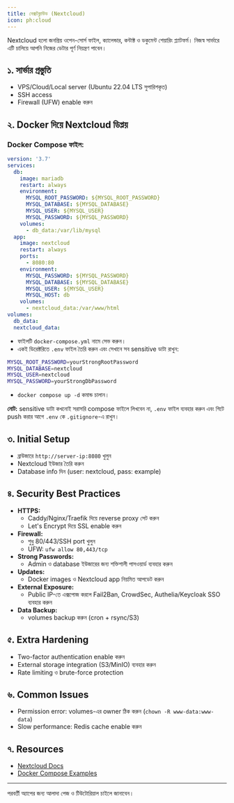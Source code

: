 ```yaml
---
title: নেক্সটক্লাউড (Nextcloud)
icon: ph:cloud
---
```


Nextcloud হলো জনপ্রিয় ওপেন-সোর্স ফাইল, ক্যালেন্ডার, কন্টাক্ট ও ডকুমেন্ট শেয়ারিং প্ল্যাটফর্ম। নিজস্ব সার্ভারে এটি চালিয়ে আপনি নিজের ডেটার পূর্ণ নিয়ন্ত্রণ পাবেন।

## ১. সার্ভার প্রস্তুতি
- VPS/Cloud/Local server (Ubuntu 22.04 LTS সুপারিশকৃত)
- SSH access
- Firewall (UFW) enable করুন

## ২. Docker দিয়ে Nextcloud ডিপ্লয়


### Docker Compose ফাইল:
```yaml title="docker-compose.yml"
version: '3.7'
services:
  db:
    image: mariadb
    restart: always
    environment:
      MYSQL_ROOT_PASSWORD: ${MYSQL_ROOT_PASSWORD}
      MYSQL_DATABASE: ${MYSQL_DATABASE}
      MYSQL_USER: ${MYSQL_USER}
      MYSQL_PASSWORD: ${MYSQL_PASSWORD}
    volumes:
      - db_data:/var/lib/mysql
  app:
    image: nextcloud
    restart: always
    ports:
      - 8080:80
    environment:
      MYSQL_PASSWORD: ${MYSQL_PASSWORD}
      MYSQL_DATABASE: ${MYSQL_DATABASE}
      MYSQL_USER: ${MYSQL_USER}
      MYSQL_HOST: db
    volumes:
      - nextcloud_data:/var/www/html
volumes:
  db_data:
  nextcloud_data:
```

- ফাইলটি `docker-compose.yml` নামে সেভ করুন।
- একই ডিরেক্টরিতে `.env` ফাইল তৈরি করুন এবং সেখানে সব sensitive ডাটা রাখুন:

```bash title=".env"
MYSQL_ROOT_PASSWORD=yourStrongRootPassword
MYSQL_DATABASE=nextcloud
MYSQL_USER=nextcloud
MYSQL_PASSWORD=yourStrongDbPassword
```

- `docker compose up -d` কমান্ড চালান।

**নোট:** sensitive ডাটা কখনোই সরাসরি compose ফাইলে লিখবেন না, `.env` ফাইল ব্যবহার করুন এবং গিটে push করার আগে `.env` কে `.gitignore`-এ রাখুন।

## ৩. Initial Setup
- ব্রাউজারে `http://server-ip:8080` খুলুন
- Nextcloud ইউজার তৈরি করুন
- Database info দিন (user: nextcloud, pass: example)

## ৪. Security Best Practices
- **HTTPS:**
  - Caddy/Nginx/Traefik দিয়ে reverse proxy সেট করুন
  - Let's Encrypt দিয়ে SSL enable করুন
- **Firewall:**
  - শুধু 80/443/SSH port খুলুন
  - UFW: `ufw allow 80,443/tcp`
- **Strong Passwords:**
  - Admin ও database ইউজারের জন্য শক্তিশালী পাসওয়ার্ড ব্যবহার করুন
- **Updates:**
  - Docker images ও Nextcloud app নিয়মিত আপডেট করুন
- **External Exposure:**
  - Public IP-তে এক্সপোজ করলে Fail2Ban, CrowdSec, Authelia/Keycloak SSO ব্যবহার করুন
- **Data Backup:**
  - volumes backup করুন (cron + rsync/S3)

## ৫. Extra Hardening
- Two-factor authentication enable করুন
- External storage integration (S3/MinIO) ব্যবহার করুন
- Rate limiting ও brute-force protection

## ৬. Common Issues
- Permission error: volumes-এর owner ঠিক করুন (`chown -R www-data:www-data`)
- Slow performance: Redis cache enable করুন

## ৭. Resources
- [Nextcloud Docs](https://docs.nextcloud.com/)
- [Docker Compose Examples](https://github.com/nextcloud/docker)

---

পরবর্তী অ্যাপের জন্য আলাদা পেজ ও টিউটোরিয়াল চাইলে জানাবেন।
